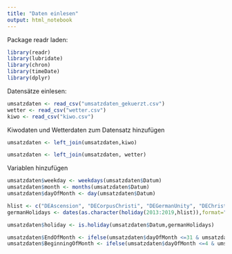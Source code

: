 ```yaml
---
title: "Daten einlesen"
output: html_notebook
---
```


Package readr laden:
```r
library(readr)
library(lubridate)
library(chron)
library(timeDate)
library(dplyr)
```

Datensätze einlesen:
```r
umsatzdaten <- read_csv("umsatzdaten_gekuerzt.csv")
wetter <- read_csv("wetter.csv")
kiwo <- read_csv("kiwo.csv")
```

Kiwodaten und Wetterdaten zum Datensatz hinzufügen
```r
umsatzdaten <- left_join(umsatzdaten,kiwo)

umsatzdaten <- left_join(umsatzdaten, wetter)
```
Variablen hinzufügen
```r
umsatzdaten$weekday <- weekdays(umsatzdaten$Datum)
umsatzdaten$month <- months(umsatzdaten$Datum)
umsatzdaten$dayOfMonth <- day(umsatzdaten$Datum)

hlist <- c("DEAscension", "DECorpusChristi", "DEGermanUnity", "DEChristmasEve", "DENewYearsEve", "Easter")
germanHolidays <- dates(as.character(holiday(2013:2019,hlist)),format="Y-M-D")

umsatzdaten$holiday <- is.holiday(umsatzdaten$Datum,germanHolidays)

umsatzdaten$EndOfMonth <- ifelse(umsatzdaten$dayOfMonth <=31 & umsatzdaten$dayOfMonth >= 28,TRUE, FALSE)
umsatzdaten$BeginningOfMonth <- ifelse(umsatzdaten$dayOfMonth <=4 & umsatzdaten$dayOfMonth >= 1,TRUE, FALSE)
```

